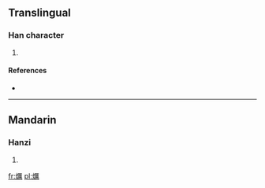 ==Translingual==

===Han character===
{{Han char|rn=86|rad=火|as=15|sn=19|four=|canj=火一廿月 (FMTB)}}

# {{defn|Han|sort=火15}}

====References====
* {{Han ref|kx=0686.120|dkj=19536|dj=1098.290|hdz=32245.080|uh=7204|ud=29188}}

----

==Mandarin==

===Hanzi===
{{cmn-hanzi|pin=[[lì]] ([[li4]])|wg=li<sup>4</sup>}}

# {{defn|lang=cmn|sort=火15}}

[[fr:爄]]
[[pl:爄]]